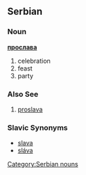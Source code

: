 == Serbian ==
=== Noun ===
'''[[прослава]]'''

#celebration
#feast
#party

===Also See===
#[[proslava]]

=== Slavic Synonyms ===
*[[slava]]
*[[sláva]]

[[Category:Serbian nouns]]